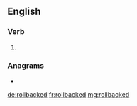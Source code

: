 ==English==

===Verb===
{{head|en|verb form}}

# {{en-past of|rollback}}

===Anagrams===
* {{l|en|rolled back}}

[[de:rollbacked]]
[[fr:rollbacked]]
[[mg:rollbacked]]